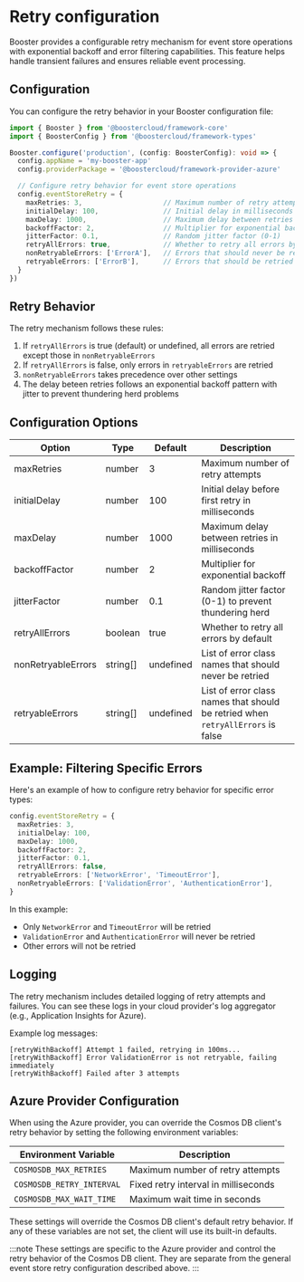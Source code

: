 # Retry configuration

Booster provides a configurable retry mechanism for event store operations with exponential backoff and error filtering capabilities. This feature helps handle transient failures and ensures reliable event processing.

## Configuration

You can configure the retry behavior in your Booster configuration file:

```typescript
import { Booster } from '@boostercloud/framework-core'
import { BoosterConfig } from '@boostercloud/framework-types'

Booster.configure('production', (config: BoosterConfig): void => {
  config.appName = 'my-booster-app'
  config.providerPackage = '@boostercloud/framework-provider-azure'

  // Configure retry behavior for event store operations
  config.eventStoreRetry = {
    maxRetries: 3,                    // Maximum number of retry attempts
    initialDelay: 100,                // Initial delay in milliseconds
    maxDelay: 1000,                   // Maximum delay between retries
    backoffFactor: 2,                 // Multiplier for exponential backoff
    jitterFactor: 0.1,                // Random jitter factor (0-1)
    retryAllErrors: true,             // Whether to retry all errors by default
    nonRetryableErrors: ['ErrorA'],   // Errors that should never be retried
    retryableErrors: ['ErrorB'],      // Errors that should be retried when retryAllErrors is false
  }
})
```

## Retry Behavior

The retry mechanism follows these rules:

1. If `retryAllErrors` is true (default) or undefined, all errors are retried except those in `nonRetryableErrors`
2. If `retryAllErrors` is false, only errors in `retryableErrors` are retried
3. `nonRetryableErrors` takes precedence over other settings
4. The delay beteen retries follows an exponential backoff pattern with jitter to prevent thundering herd problems

## Configuration Options

| Option | Type | Default | Description |
|--------|------|---------|-------------|
| maxRetries | number | 3 | Maximum number of retry attempts |
| initialDelay | number | 100 | Initial delay before first retry in milliseconds |
| maxDelay | number | 1000 | Maximum delay between retries in milliseconds |
| backoffFactor | number | 2 | Multiplier for exponential backoff |
| jitterFactor | number | 0.1 | Random jitter factor (0-1) to prevent thundering herd |
| retryAllErrors | boolean | true | Whether to retry all errors by default |
| nonRetryableErrors | string[] | undefined | List of error class names that should never be retried |
| retryableErrors | string[] | undefined | List of error class names that should be retried when `retryAllErrors` is false |

## Example: Filtering Specific Errors

Here's an example of how to configure retry behavior for specific error types:

```typescript
config.eventStoreRetry = {
  maxRetries: 3,
  initialDelay: 100,
  maxDelay: 1000,
  backoffFactor: 2,
  jitterFactor: 0.1,
  retryAllErrors: false,
  retryableErrors: ['NetworkError', 'TimeoutError'],
  nonRetryableErrors: ['ValidationError', 'AuthenticationError'],
}
```

In this example:
- Only `NetworkError` and `TimeoutError` will be retried
- `ValidationError` and `AuthenticationError` will never be retried
- Other errors will not be retried

## Logging

The retry mechanism includes detailed logging of retry attempts and failures. You can see these logs in your cloud provider's log aggregator (e.g., Application Insights for Azure).

Example log messages:
```
[retryWithBackoff] Attempt 1 failed, retrying in 100ms...
[retryWithBackoff] Error ValidationError is not retryable, failing immediately
[retryWithBackoff] Failed after 3 attempts
```

## Azure Provider Configuration

When using the Azure provider, you can override the Cosmos DB client's retry behavior by setting the following environment variables:

| Environment Variable | Description |
|----------------------|-------------|
| `COSMOSDB_MAX_RETRIES` | Maximum number of retry attempts |
| `COSMOSDB_RETRY_INTERVAL` | Fixed retry interval in milliseconds |
| `COSMOSDB_MAX_WAIT_TIME` | Maximum wait time in seconds |

These settings will override the Cosmos DB client's default retry behavior. If any of these variables are not set, the client will use its built-in defaults.

:::note
These settings are specific to the Azure provider and control the retry behavior of the Cosmos DB client. They are separate from the general event store retry configuration described above.
:::